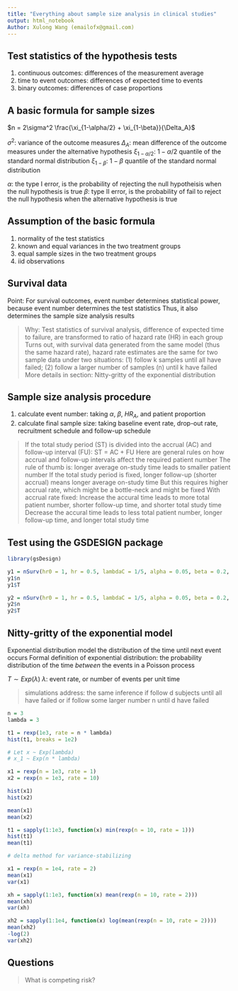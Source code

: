 ```yaml
---
title: "Everything about sample size analysis in clinical studies"
output: html_notebook
Author: Xulong Wang (emailofx@gmail.com)
---
```


## Test statistics of the hypothesis tests 

1. continuous outcomes: differences of the measurement average 
2. time to event outcomes: differences of expected time to events 
3. binary outcomes: differences of case proportions 

## A basic formula for sample sizes

$n = 2\sigma^2 \frac{\xi_{1-\alpha/2} + \xi_{1-\beta}}{\Delta_A}$

$\sigma^2$: variance of the outcome measures
$\Delta_A$: mean difference of the outcome measures under the alternative hypothesis
$\xi_{1-\alpha/2}$: $1-\alpha/2$ quantile of the standard normal distribution
$\xi_{1-\beta}$: $1-\beta$ quantile of the standard normal distribution

$\alpha$: the type I error, is the probability of rejecting the null hypotheisis when the null hypothesis is true
$\beta$: type II error, is the probability of fail to reject the null hypothesis when the alternative hypothesis is true

## Assumption of the basic formula

1. normality of the test statistics
2. known and equal variances in the two treatment groups
3. equal sample sizes in the two treatment groups
4. iid observations

## Survival data

Point: For survival outcomes, event number determines statistical power, because event number determines the test statistics
Thus, it also determines the sample size analysis results

> Why:
Test statistics of survival analysis, difference of expected time to failure, are transformed to ratio of hazard rate (HR) in each group
Turns out, with survival data generated from the same model (thus the same hazard rate), hazard rate estimates are the same for two sample data under two situations: (1) follow k samples until all have failed; (2) follow a larger number of samples (n) until k have failed
> More details in section: Nitty-gritty of the exponential distribution

## Sample size analysis procedure 

1. calculate event number: taking $\alpha$, $\beta$, $HR_A$, and patient proportion 
2. calculate final sample size: taking baseline event rate, drop-out rate, recruitment schedule and follow-up schedule

> If the total study period (ST) is divided into the accrual (AC) and follow-up interval (FU): ST = AC + FU
> Here are general rules on how accrual and follow-up intervals affect the required patient number
> The rule of thumb is: longer average on-study time leads to smaller patient number
> If the total study period is fixed, longer follow-up (shorter accrual) means longer average on-study time
> But this requires higher accrual rate, which might be a bottle-neck and might be fixed
> With accrual rate fixed: 
> Increase the accural time leads to more total patient number, shorter follow-up time, and shorter total study time 
> Decrease the accural time leads to less total patient number, longer follow-up time, and longer total study time

## Test using the GSDESIGN package

```r
library(gsDesign)

y1 = nSurv(hr0 = 1, hr = 0.5, lambdaC = 1/5, alpha = 0.05, beta = 0.2, eta = 0.1, gamma = 20, R = 7, T = 20)
y1$n
y1$T

y2 = nSurv(hr0 = 1, hr = 0.5, lambdaC = 1/5, alpha = 0.05, beta = 0.2, eta = 0.1, gamma = 20, R = 5, T = 50)
y2$n
y2$T

```

## Nitty-gritty of the exponential model 

Exponential distribution model the distribution of the time until next event occurs
Formal definition of exponential distribution: the probability distribution of the time *between* the events in a Poisson process

$T \sim Exp(\lambda)$
$\lambda$: event rate, or number of events per unit time

> simulations address:
> the same inference if follow d subjects until all have failed or if follow some larger number n until d have failed

```r
n = 3
lambda = 3

t1 = rexp(1e3, rate = n * lambda)
hist(t1, breaks = 1e2)

# Let x ~ Exp(lambda)
# x_1 ~ Exp(n * lambda)

x1 = rexp(n = 1e3, rate = 1)
x2 = rexp(n = 1e3, rate = 10)

hist(x1)
hist(x2)

mean(x1)
mean(x2)

t1 = sapply(1:1e3, function(x) min(rexp(n = 10, rate = 1)))
hist(t1)
mean(t1)

# delta method for variance-stabilizing

x1 = rexp(n = 1e4, rate = 2)
mean(x1)
var(x1)

xh = sapply(1:1e3, function(x) mean(rexp(n = 10, rate = 2)))
mean(xh)
var(xh)

xh2 = sapply(1:1e4, function(x) log(mean(rexp(n = 10, rate = 2))))
mean(xh2)
-log(2)
var(xh2)
```

## Questions

> What is competing risk?  
